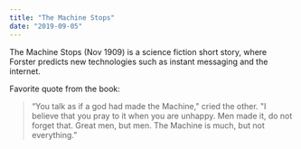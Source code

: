 ```yaml
---
title: "The Machine Stops"
date: "2019-09-05"
---
```


The Machine Stops (Nov 1909) is a science fiction short story, where Forster predicts new technologies such as instant messaging and the internet.

Favorite quote from the book:

> “You talk as if a god had made the Machine," cried the other. "I believe that you pray to it when you are unhappy. Men made it, do not forget that. Great men, but men. The Machine is much, but not everything.”
